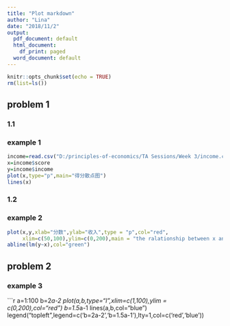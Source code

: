 ---
title: "Plot markdown"
author: "Lina"
date: "2018/11/2"
output:
  pdf_document: default
  html_document:
    df_print: paged
  word_document: default
---

```{r setup, include=FALSE}
knitr::opts_chunk$set(echo = TRUE)
rm(list=ls())
```

## problem 1
### 1.1
### example 1


```{r}
income=read.csv("D:/principles-of-economics/TA Sessions/Week 3/income.csv")
x=income$score
y=income$income
plot(x,type="p",main="得分散点图")
lines(x)

```

### 1.2
### example 2 


```{r}
plot(x,y,xlab="分数",ylab="收入",type = "p",col="red",
     xlim=c(50,100),ylim=c(0,200),main = "the ralationship between x and y")
abline(lm(y~x),col="green")
```

## problem 2
### example 3

```{r}
a=1:100
b=2*a-2
plot(a,b,type="l",xlim=c(1,100),ylim = c(0,200),col="red")
b=1.5*a-1
lines(a,b,col="blue")
legend("topleft",legend=c('b=2a-2','b=1.5a-1'),lty=1,col=c('red','blue'))
